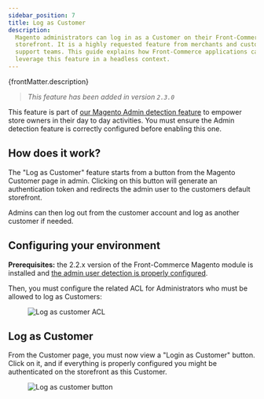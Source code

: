 ```yaml
---
sidebar_position: 7
title: Log as Customer
description:
  Magento administrators can log in as a Customer on their Front-Commerce
  storefront. It is a highly requested feature from merchants and customer
  support teams. This guide explains how Front-Commerce applications can
  leverage this feature in a headless context.
---
```


<p>{frontMatter.description}</p>


> _This feature has been added in version `2.3.0`_

This feature is part of
[our Magento Admin detection feature](/docs/magento2/detect-admin-users) to
empower store owners in their day to day activities. You must ensure the Admin
detection feature is correctly configured before enabling this one.

## How does it work?

The "Log as Customer" feature starts from a button from the Magento Customer
page in admin. Clicking on this button will generate an authentication token and
redirects the admin user to the customers default storefront.

Admins can then log out from the customer account and log as another customer if
needed.

## Configuring your environment

**Prerequisites:** the 2.2.x version of the Front-Commerce Magento module is
installed and
[the admin user detection is properly configured](/docs/magento2/detect-admin-users#Configuring-your-environment).

Then, you must configure the related ACL for Administrators who must be allowed
to log as Customers:

<Figure>

![Log as customer ACL](./assets/admin-log-as-customer-acl.png)

</Figure>

## Log as Customer

From the Customer page, you must now view a "Login as Customer" button. Click on
it, and if everything is properly configured you might be authenticated on the
storefront as this Customer.

<Figure>

![Log as customer button](./assets/admin-log-as-customer-button.png)

</Figure>
